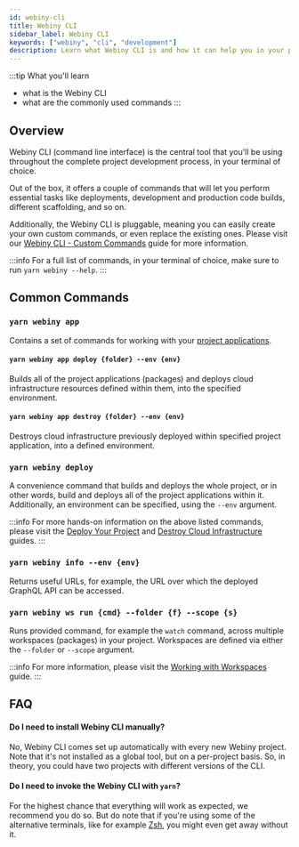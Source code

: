```yaml
---
id: webiny-cli
title: Webiny CLI
sidebar_label: Webiny CLI
keywords: ["webiny", "cli", "development"]
description: Learn what Webiny CLI is and how it can help you in your project development.
---
```



:::tip What you'll learn
- what is the Webiny CLI
- what are the commonly used commands
:::

## Overview

Webiny CLI (command line interface) is the central tool that you'll be using throughout the complete project development process, in your terminal of choice.

Out of the box, it offers a couple of commands that will let you perform essential tasks like deployments, development and production code builds, different scaffolding, and so on.

Additionally, the Webiny CLI is pluggable, meaning you can easily create your own custom commands, or even replace the existing ones. Please visit our [Webiny CLI - Custom Commands](#) guide for more information.

:::info
For a full list of commands, in your terminal of choice, make sure to run `yarn webiny --help`.
:::

## Common Commands

### `yarn webiny app`

Contains a set of commands for working with your [project applications](/docs/key-topics/project-applications).

#### `yarn webiny app deploy {folder} --env {env}`

Builds all of the project applications (packages) and deploys cloud infrastructure resources defined within them, into the specified environment.

#### `yarn webiny app destroy {folder} --env {env}`

Destroys cloud infrastructure previously deployed within specified project application, into a defined environment.

### `yarn webiny deploy`

A convenience command that builds and deploys the whole project, or in other words, build and deploys all of the project applications within it. Additionally, an environment can be specified, using the `--env` argument.

:::info
For more hands-on information on the above listed commands, please visit the [Deploy Your Project](/docs/key-topics/project-applications) and [Destroy Cloud Infrastructure](/docs/how-to-guides/deployment/destroy-cloud-infrastructure) guides.
:::

### `yarn webiny info --env {env}`

Returns useful URLs, for example, the URL over which the deployed GraphQL API can be accessed.

### `yarn webiny ws run {cmd} --folder {f} --scope {s}`

Runs provided command, for example the `watch` command, across multiple workspaces (packages) in your project. Workspaces are defined via either the `--folder` or `--scope` argument.

:::info
For more information, please visit the [Working with Workspaces](/docs/how-to-guides/working-with-workspaces) guide.
:::

## FAQ

#### Do I need to install Webiny CLI manually?

No, Webiny CLI comes set up automatically with every new Webiny project. Note that it's not installed as a global tool, but on a per-project basis. So, in theory, you could have two projects with different versions of the CLI.

#### Do I need to invoke the Webiny CLI with `yarn`?

For the highest chance that everything will work as expected, we recommend you do so. But do note that if you're using some of the alternative terminals, like for example [Zsh](https://ohmyz.sh/), you might even get away without it.
